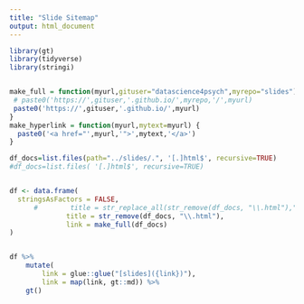 ```yaml
---
title: "Slide Sitemap"
output: html_document
---
```



```r
library(gt)
library(tidyverse)
library(stringi)


make_full = function(myurl,gituser="datascience4psych",myrepo="slides") {
 # paste0('https://',gituser,'.github.io/',myrepo,'/',myurl)
 paste0('https://',gituser,'.github.io/',myurl)
}
make_hyperlink = function(myurl,mytext=myurl) {
  paste0('<a href="',myurl,'">',mytext,'</a>')
}

df_docs=list.files(path="../slides/.", '[.]html$', recursive=TRUE)
#df_docs=list.files( '[.]html$', recursive=TRUE)


df <- data.frame(
  stringsAsFactors = FALSE,
      #        title = str_replace_all(str_remove(df_docs, "\\.html"),"[_-]"," "),
              title = str_remove(df_docs, "\\.html"),  
              link = make_full(df_docs)
)


df %>%
    mutate(
        link = glue::glue("[slides]({link})"),
        link = map(link, gt::md)) %>%
    gt()

```
